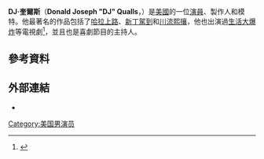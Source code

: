 {{Infobox person
| name             = DJ Qualls
| image            = DJ Qualls (cropped).jpg
| imagesize        =
| caption          = 
| birthname        = Donald Joseph Qualls
| birth_date       = {{Birth date and age|1978|6|10}}
| birth_place      = 美國[[納什維爾|納什維爾]]
| occupation       = 演員、電影製作人、模特
| yearsactive      = 1994–現在
}}
'''DJ·奎爾斯'''（'''Donald Joseph "DJ" Qualls'''，{{bd|1978年|6月10日}}）是[[美國|美國]]的一位[[演員|演員]]、製作人和模特。他最著名的作品包括了[[哈拉上路|哈拉上路]]、[[新丁駕到|新丁駕到]]和[[川流熙攘|川流熙攘]]，他也出演過[[生活大爆炸|生活大爆炸]]等電視劇<ref>{{cite web|url=http://movies.yahoo.com/person/dj-qualls/biography.html;_ylt=AoSEZfOsKW2lDl.SyU.3BM33TssF;_ylu=X3oDMTI2ajBnaDlrBG1pdANQZXJzb24gRW50aXR5IEFib3V0BHBvcwMxBHNlYwNNZWRpYUVudGl0eUFib3V0TGlua3NQYWNrYWdlQXNzZW1ibHk-;_ylg=X3oDMTE2Z2ppM3RwBGludGwDdXMEbGFuZwNlbi11cwRwc3RhaWQDBHBzdGNhdAMEcHQD;_ylv=3 |title=DJ Qualls Biography - Yahoo! Movies |publisher=Movies.yahoo.com |date= |accessdate=2012-10-25}}</ref>，並且也是喜劇節目的主持人。
== 參考資料 ==
{{Reflist|30em}}
==外部連結==
*{{IMDb name|702809}}
[[Category:美国男演员|Category:美国男演员]]